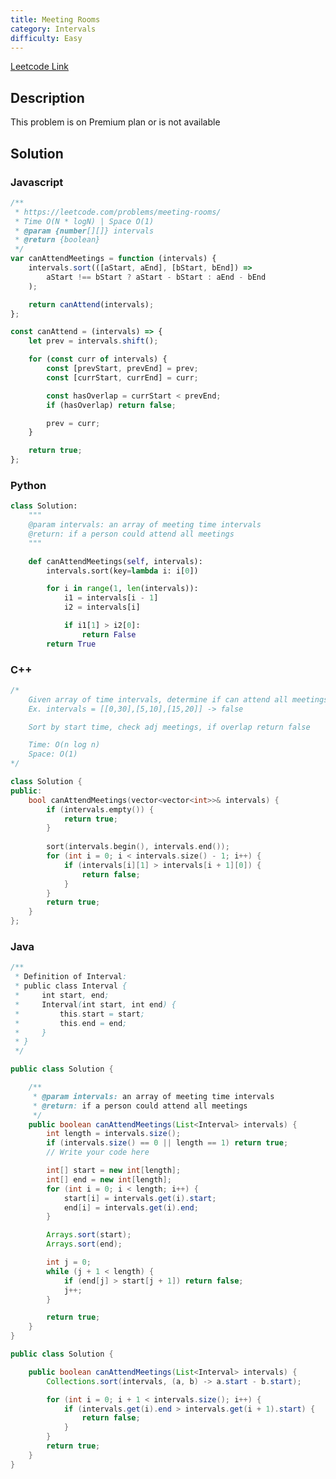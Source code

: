 ```yaml
---
title: Meeting Rooms
category: Intervals
difficulty: Easy
---
```


<Callout>

[Leetcode Link](https://leetcode.com/problems/meeting-rooms)

</Callout>

## Description
This problem is on Premium plan or is not available

## Solution

### Javascript
```javascript
/**
 * https://leetcode.com/problems/meeting-rooms/
 * Time O(N * logN) | Space O(1)
 * @param {number[][]} intervals
 * @return {boolean}
 */
var canAttendMeetings = function (intervals) {
    intervals.sort(([aStart, aEnd], [bStart, bEnd]) =>
        aStart !== bStart ? aStart - bStart : aEnd - bEnd
    );

    return canAttend(intervals);
};

const canAttend = (intervals) => {
    let prev = intervals.shift();

    for (const curr of intervals) {
        const [prevStart, prevEnd] = prev;
        const [currStart, currEnd] = curr;

        const hasOverlap = currStart < prevEnd;
        if (hasOverlap) return false;

        prev = curr;
    }

    return true;
};

```
### Python
```python
class Solution:
    """
    @param intervals: an array of meeting time intervals
    @return: if a person could attend all meetings
    """

    def canAttendMeetings(self, intervals):
        intervals.sort(key=lambda i: i[0])

        for i in range(1, len(intervals)):
            i1 = intervals[i - 1]
            i2 = intervals[i]

            if i1[1] > i2[0]:
                return False
        return True

```
### C++
```cpp
/*
    Given array of time intervals, determine if can attend all meetings
    Ex. intervals = [[0,30],[5,10],[15,20]] -> false

    Sort by start time, check adj meetings, if overlap return false

    Time: O(n log n)
    Space: O(1)
*/

class Solution {
public:
    bool canAttendMeetings(vector<vector<int>>& intervals) {
        if (intervals.empty()) {
            return true;
        }
        
        sort(intervals.begin(), intervals.end());
        for (int i = 0; i < intervals.size() - 1; i++) {
            if (intervals[i][1] > intervals[i + 1][0]) {
                return false;
            }
        }
        return true;
    }
};

```
### Java
```java
/**
 * Definition of Interval:
 * public class Interval {
 *     int start, end;
 *     Interval(int start, int end) {
 *         this.start = start;
 *         this.end = end;
 *     }
 * }
 */

public class Solution {

    /**
     * @param intervals: an array of meeting time intervals
     * @return: if a person could attend all meetings
     */
    public boolean canAttendMeetings(List<Interval> intervals) {
        int length = intervals.size();
        if (intervals.size() == 0 || length == 1) return true;
        // Write your code here

        int[] start = new int[length];
        int[] end = new int[length];
        for (int i = 0; i < length; i++) {
            start[i] = intervals.get(i).start;
            end[i] = intervals.get(i).end;
        }

        Arrays.sort(start);
        Arrays.sort(end);

        int j = 0;
        while (j + 1 < length) {
            if (end[j] > start[j + 1]) return false;
            j++;
        }

        return true;
    }
}

public class Solution {

    public boolean canAttendMeetings(List<Interval> intervals) {
        Collections.sort(intervals, (a, b) -> a.start - b.start);

        for (int i = 0; i + 1 < intervals.size(); i++) {
            if (intervals.get(i).end > intervals.get(i + 1).start) {
                return false;
            }
        }
        return true;
    }
}

```


